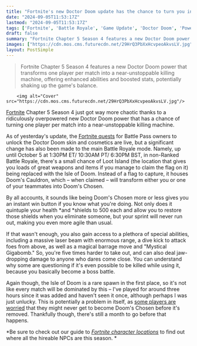 ```yaml
---
title: "Fortnite's new Doctor Doom update has the chance to turn you into a living, breathing boss battle, with enormous laser beams and an even bigger health bar"
date: "2024-09-05T11:53:17Z"
lastmod: "2024-09-05T11:53:17Z"
tags: ['Fortnite', 'Battle Royale', 'Game Update', 'Doctor Doom', 'Power', 'Isle Of Doom', 'Loot Island']
draft: false
summary: "Fortnite Chapter 5 Season 4 features a new Doctor Doom power that transforms one player per match into a near-unstoppable killing machine, offering enhanced abilities and boosted stats, potentially shaking up the game's balance."
images: ["https://cdn.mos.cms.futurecdn.net/29HrQ3PbXxHcvpeoAkvsLV.jpg"]
layout: PostSimple
---
```

> Fortnite Chapter 5 Season 4 features a new Doctor Doom power that transforms one player per match into a near-unstoppable killing machine, offering enhanced abilities and boosted stats, potentially shaking up the game's balance.


        <img alt="Cover" src="https://cdn.mos.cms.futurecdn.net/29HrQ3PbXxHcvpeoAkvsLV.jpg"/>
        
[<u>Fortnite</u>](https://www.gamesradar.com/fortnite-guide/) Chapter 5 Season 4 just got way more chaotic thanks to a ridiculously overpowered new Doctor Doom power that has a chance of turning one player per match into a near-unstoppable killing machine.

As of yesterday's update, the [<u>Fortnite quests</u>](https://www.gamesradar.com/fortnite-quests/) for Battle Pass owners to unlock the Doctor Doom skin and cosmetics are live, but a significant change has also been made to the main Battle Royale mode. Namely, up until October 5 at 1:30PM ET/ 10:30AM PT/ 6:30PM BST, in non-Ranked Battle Royale, there's a small chance of Loot Island (the location that gives you loads of great weapons and items if you manage to claim the flag on it) being replaced with the Isle of Doom. Instead of a flag to capture, it houses Doom's Cauldron, which – when claimed – will transform either you or one of your teammates into Doom's Chosen. 

By all accounts, it sounds like being Doom's Chosen more or less gives you an instant win button if you know what you're doing. Not only does it quintuple your health *and *shields to 500 each and allow you to restore those shields when you eliminate someone, but your sprint will never run out, making you even more agile than usual.

If that wasn't enough, you also gain access to a plethora of special abilities, including a massive laser beam with enormous range, a dive kick to attack foes from above, as well as a magical barrage move and "Mystical Gigabomb." So, you're five times harder to take out, and can also deal jaw-dropping damage to anyone who dares come close. You can understand why some are questioning if it's even possible to be killed while using it, because you basically become a boss battle.

Again though, the Isle of Doom is a rare spawn in the first place, so it's not like every match will be dominated by this – I've played for around three hours since it was added and haven't seen it once, although perhaps I was just unlucky. This is potentially a problem in itself, as [<u>some players are worried</u>](https://www.reddit.com/r/FortNiteBR/comments/1f8wc8f/comment/llhvj9r/?utm_source=share&utm_medium=web3x&utm_name=web3xcss&utm_term=1&utm_content=share_button) that they might never get to become Doom's Chosen before it's removed. Thankfully though, there's still a month to go before that happens. 

*Be sure to check out our guide to *[<u><em>Fortnite character locations</em></u>](https://www.gamesradar.com/fortnite-characters-locations/)* to find out where all the hireable NPCs are this season. *
        